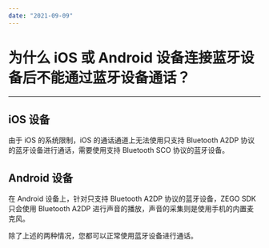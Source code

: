 ```yaml
---
date: "2021-09-09"
---
```

# 为什么 iOS 或 Android 设备连接蓝牙设备后不能通过蓝牙设备通话？

---

## iOS 设备

由于 iOS 的系统限制，iOS 的通话通道上无法使用只支持 Bluetooth A2DP 协议的蓝牙设备进行通话，需要使用支持 Bluetooth SCO 协议的蓝牙设备。


## Android 设备

在 Android 设备上，针对只支持 Bluetooth A2DP 协议的蓝牙设备，ZEGO SDK 只会使用 Bluetooth A2DP 进行声音的播放，声音的采集则是使用手机的内置麦克风。

除了上述的两种情况，您都可以正常使用蓝牙设备进行通话。
